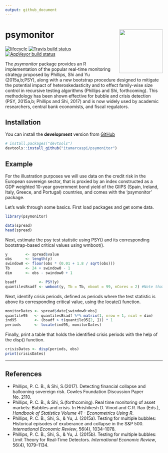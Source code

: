 ```yaml
---
output: github_document
---
```


<!-- README.md is generated from README.Rmd. Please edit that file -->


# psymonitor <img src="man/figures/logo.png" align="right" height=139/>


[![lifecycle](https://img.shields.io/badge/lifecycle-experimental-orange.svg)](https://www.tidyverse.org/lifecycle/#experimental)
[![Travis build status](https://travis-ci.org/itamarcaspi/psymonitor.svg?branch=master)](https://travis-ci.org/itamarcaspi/psymonitor)
[![AppVeyor build status](https://ci.appveyor.com/api/projects/status/github/itamarcaspi/psymonitor?branch=master&svg=true)](https://ci.appveyor.com/project/itamarcaspi/psymonitor)


The *psymonitor* package provides an R implementation of the popular real-time monitoring strategy proposed by Phillips, Shi and Yu (2015a,b;PSY), along with a new bootstrap procedure designed to mitigate the potential impact of heteroskedasticity and to effect family-wise size control in recursive testing algorithms (Phillips and Shi, forthcoming). This methodology has been shown effective for bubble and crisis detection (PSY, 2015a,b; Phillips and Shi, 2017) and is now widely used by academic researchers, central bank economists, and fiscal regulators.

## Installation

You can install the **development** version from
[GitHub](https://github.com/itamarcaspi/psymonitor/)

```r
# install.packages("devtools")
devtools::install_github("itamarcaspi/psymonitor")
```

## Example

For the illustration purposes we will use data on the credit risk in the European sovereign sector, that is proxied by an index constructed as a GDP weighted 10-year government bond yield of the GIIPS (Spain, Ireland, Italy, Greece, and Portugal) countries, and comes with the 'psymonitor' package.

Let’s walk through some basics. First load packages and get some data.

```r
library(psymonitor)

data(spread)
head(spread)
```

Next, estimate the psy test statistic using PSY() and its corresponding bootstrap-based critical values using wmboot().

```r
y        <- spread$value
obs      <- length(y)
swindow0 <- floor(obs * (0.01 + 1.8 / sqrt(obs)))
Tb       <- 24 + swindow0 - 1
dim      <- obs - swindow0 + 1

bsadf          <- PSY(y)
quantilesBsadf <- wmboot(y, Tb = Tb, nboot = 99, nCores = 2) #Note that the number of cores is arbitrarily set to 2.

```

Next, identify crisis periods, defined as periods where the test statistic is above its corresponding critical value, using the locate() function.

```r
monitorDates <- spread$date[swindow0:obs]
quantile95   <- quantilesBsadf %*% matrix(1, nrow = 1, ncol = dim)
ind95        <- (bsadf > t(quantile95[2, ])) * 1
periods      <- locate(ind95, monitorDates)
```

Finally, print a table that holds the identified crisis periods with the help of the disp() function.

```r
crisisDates <- disp(periods, obs)
print(crisisDates)
```

---

## References
  * Phillips, P. C. B., & Shi, S.(2017). Detecting financial collapse and ballooning sovereign risk. Cowles Foundation Discussion Paper No. 2110.
  * Phillips, P. C. B., & Shi, S.(forthcoming). Real time monitoring of asset markets: Bubbles and crisis. In Hrishikesh D. Vinod and C.R. Rao (Eds.), *Handbook of Statistics Volume 41 - Econometrics Using R*.
  * Phillips, P. C. B., Shi, S., & Yu, J. (2015a).  Testing for multiple bubbles: Historical episodes of exuberance and collapse in the S&P 500. *International Economic Review*, 56(4), 1034--1078.
  * Phillips, P. C. B., Shi, S., & Yu, J. (2015b). Testing for multiple bubbles: Limit Theory for Real-Time Detectors. *International Economic Review*, 56(4), 1079--1134.
  
  

